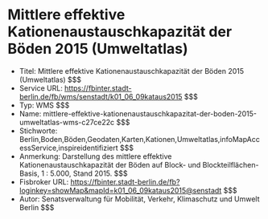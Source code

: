 # Mittlere effektive Kationenaustauschkapazität der Böden 2015 (Umweltatlas)
- Titel: Mittlere effektive Kationenaustauschkapazität der Böden 2015 (Umweltatlas) $$$
- Service URL: https://fbinter.stadt-berlin.de/fb/wms/senstadt/k01_06_09kataus2015 $$$
- Typ: WMS $$$
- Name: mittlere-effektive-kationenaustauschkapazitat-der-boden-2015-umweltatlas-wms-c27ce22c $$$
- Stichworte: Berlin,Boden,Böden,Geodaten,Karten,Kationen,Umweltatlas,infoMapAccessService,inspireidentifiziert $$$
- Anmerkung: Darstellung des mittlere effektive Kationenaustauschkapazität der Böden auf Block- und Blockteilflächen-Basis, 1 : 5.000, Stand 2015. $$$
- Fisbroker URL: https://fbinter.stadt-berlin.de/fb?loginkey=showMap&mapId=k01_06_09kataus2015@senstadt $$$
- Autor: Senatsverwaltung für Mobilität, Verkehr, Klimaschutz und Umwelt Berlin $$$
